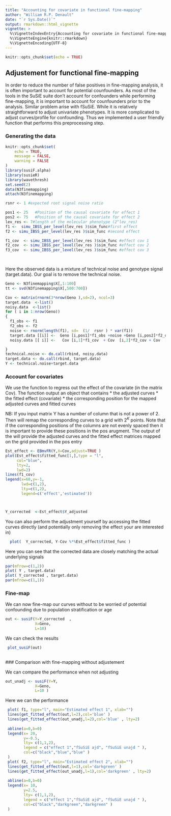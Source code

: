 ```yaml
---
title: "Accounting for covariate in functional fine-mapping"
author: "William R.P. Denault"
date: "`r Sys.Date()`"
output: rmarkdown::html_vignette
vignette: >
  %\VignetteIndexEntry{Accounting for covariate in functional fine-mapping}
  %\VignetteEngine{knitr::rmarkdown}
  %\VignetteEncoding{UTF-8}
---
```


```r
knitr::opts_chunk$set(echo = TRUE)
```

## Adjustement for functional fine-mapping

In order to reduce the number of false positives in fine-mapping
analysis, it is often important to account for potential
counfounders. As most of the tools in the SuSiE suite don't account
for confounders while performing fine-mapping, it is important to
account for counfounders prior to the analysis. Similar problem arise
with fSuSiE. While it is relatively straightforward to adjust
univariate phenotypes. It is more complicated to adjust curves/profile for
confounding. Thus we implemented a user friendly function that
performs this preprocessing step.

### Generating the data
```r
knitr::opts_chunk$set(
	echo = TRUE,
	message = FALSE,
	warning = FALSE
)
library(susiF.alpha)
library(susieR)
library(wavethresh)
set.seed(2)
data(N3finemapping)
attach(N3finemapping)

rsnr <- 1 #expected root signal noise ratio

pos1 <- 25   #Position of the causal covariate for effect 1
pos2 <- 75   #Position of the causal covariate for effect 2
lev_res <- 7#length of the molecular phenotype (2^lev_res)
f1 <-  simu_IBSS_per_level(lev_res )$sim_func#first effect
f2 <- simu_IBSS_per_level(lev_res )$sim_func #second effect

f1_cov  <- simu_IBSS_per_level(lev_res )$sim_func #effect cov 1
f2_cov  <- simu_IBSS_per_level(lev_res )$sim_func #effect cov 2
f3_cov  <- simu_IBSS_per_level(lev_res )$sim_func #effect cov 3

 
```


Here the observed data is a mixture of technical noise and genotype signal (target.data). Our goal is to remove the technical noise.

```r

Geno <- N3finemapping$X[,1:100]
tt <- svd(N3finemapping$X[,500:700])

Cov <- matrix(rnorm(3*nrow(Geno ),sd=2), ncol=3)
target.data  <-list()
noisy.data  <-list()
for ( i in 1:nrow(Geno))
{
  f1_obs <- f1
  f2_obs <- f2
  noise <- rnorm(length(f1), sd=  (1/  rsnr ) * var(f1))
  target.data [[i]] <-  Geno [i,pos1]*f1_obs +noise +Geno [i,pos2]*f2_obs 
  noisy.data [[ i]] <-   Cov [i,1]*f1_cov  + Cov  [i,2]*f2_cov + Cov  [i,3]*f3_cov

}
technical.noise <- do.call(rbind, noisy.data)
target.data <- do.call(rbind, target.data)
Y <- technical.noise+target.data

```


###  Account for covariates

We use the function \textit{EBmvFR} to regress out the effect of the covariate (in the matrix Cov). The function output an object that contains 
* the adjusted curves
* the fitted effect (covariate)
* the corresponding position for the mapped adjusted curves and fitted curves

NB: If you input matrix Y has a number of column that is not a power of 2. Then \textit{EBmvFR} will remap the corresponding curves to a grid with $2^K$ points. Note that if the corresponding positions of the columns are not evenly spaced then it is important to provide these positions in the pos arugment. The output of the will provide the   adjusted curves and the fitted effect matrices mapped on the grid provided in the pos entry


```r

Est_effect <- EBmvFR(Y,X=Cov,adjust=TRUE )
plot(Est_effect$fitted_func[1,],type = "l",
     col="blue",
     lty=2,
     lwd=2)
lines(f1_cov)
legend(x=60,y=-1,
       lwd=c(1,2),
       lty=c(1,2),
       legend=c('effect','estimated'))



Y_corrected  <-Est_effect$Y_adjusted
```


You can also perform the adjustment yourself by accessing the fitted curves directly (and potentially only removing the effect your are interested in)
```r
  plot(  Y_corrected, Y-Cov %*%Est_effect$fitted_func )
```




Here you can see that the corrected data are closely matching the actual underlying signals

```r

par(mfrow=c(1,2))
plot( Y , target.data)
plot( Y_corrected , target.data)
par(mfrow=c(1,1))
```

### Fine-map
We can now fine-map our curves without to be worried of potential confounding due to population stratification or age

```r
out <- susiF(Y=Y_corrected  ,
             X=Geno,
             L=10)
```

We can check the results

 
```r
 
 plot_susiF(out)
 

```
 
 
  ### Comparison with fine-mapping without adjustement

We can compare the performance when not adjusting


```r
out_unadj <- susiF(Y=Y,
             X=Geno,
             L=10 )
```

Here we can the performance 



```r
 
 plot( f1, type="l", main="Estimated effect 1", xlab="")
 lines(get_fitted_effect(out,l=2),col='blue' )
 lines(get_fitted_effect(out_unadj,l=2),col='blue' , lty=2)
 
 abline(a=0,b=0)
 legend(x= 20,
        y=-0.5,
        lty= c(1,1,2),
        legend = c("effect 1","fSuSiE ajd", "fSuSiE unajd " ),
        col=c("black","blue","blue" )
 )
 plot( f2, type="l", main="Estimated effect 2", xlab="")
 lines(get_fitted_effect(out,l=1),col='darkgreen' )
 lines(get_fitted_effect(out_unadj,l=1),col='darkgreen' , lty=2)
 
 abline(a=0,b=0)
 legend(x= 10,
        y=2.5,
        lty= c(1,1,2),
        legend = c("effect 1","fSuSiE ajd", "fSuSiE unajd " ),
        col=c("black","darkgreen","darkgreen" )
 )
  
```
